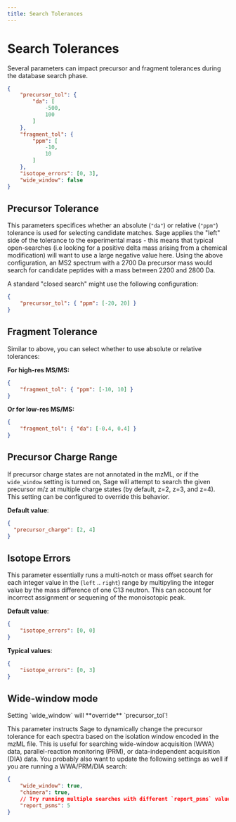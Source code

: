 ```yaml
---
title: Search Tolerances
---
```


# Search Tolerances

Several parameters can impact precursor and fragment tolerances during the database search phase.


```json copy
{
    "precursor_tol": {
        "da": [
            -500,
            100
        ]
    },
    "fragment_tol": {
        "ppm": [
            -10,
            10
        ]
    },
    "isotope_errors": [0, 3],
    "wide_window": false
}
```

## Precursor Tolerance

This parameters specifices whether an absolute (`"da"`) or relative (`"ppm"`) tolerance is used for selecting candidate matches. 
Sage applies the "left" side of the tolerance to the experimental mass - this means that typical open-searches (i.e looking for a positive delta mass arising from a chemical modification)
will want to use a large negative value here. Using the above configuration, an MS2 spectrum with a 2700 Da precursor mass would search for candidate peptides with a mass between 2200 and 2800 Da.

A standard "closed search" might use the following configuration:

```json filename="closed search" copy
{
    "precursor_tol": { "ppm": [-20, 20] }
}
```

## Fragment Tolerance

Similar to above, you can select whether to use absolute or relative tolerances:

**For high-res MS/MS:**
```json filename="High res MS/MS" copy
{
    "fragment_tol": { "ppm": [-10, 10] }
}
```

**Or for low-res MS/MS:**
```json filename="Low res MS/MS" copy
{
    "fragment_tol": { "da": [-0.4, 0.4] }
}
```

## Precursor Charge Range

If precursor charge states are not annotated in the mzML, or if the `wide_window` setting is turned on, Sage will attempt to search the given precursor m/z at multiple charge states (by default, z=2, z=3, and z=4). This setting can be configured to override this behavior.

**Default value**:
```json copy 
{
  "precursor_charge": [2, 4]
}
```

## Isotope Errors

This parameter essentially runs a multi-notch or mass offset search for each integer value in the (`left` .. `right`) range by multipyling the integer value by the mass difference of one C13 neutron.
This can account for incorrect assignment or sequening of the monoisotopic peak.

**Default value**:
```json copy
{
    "isotope_errors": [0, 0]
}
```

**Typical values**:
```json copy
{
    "isotope_errors": [0, 3]
}
```


## Wide-window mode


<Callout>
Setting `wide_window` will **override** `precursor_tol`!
</Callout>

This parameter instructs Sage to dynamically change the precursor tolerance for each spectra based on the isolation window encoded in the mzML file.
This is useful for searching wide-window acquisition (WWA) data, parallel-reaction monitoring (PRM), or data-independent acquisition (DIA) data.
You probably also want to update the following settings as well if you are running a WWA/PRM/DIA search:

```json copy
{
    "wide_window": true,
    "chimera": true,
    // Try running multiple searches with different `report_psms` values
    "report_psms": 5
}
```